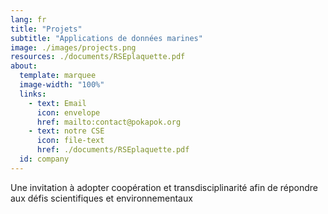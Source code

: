 ```yaml
---
lang: fr
title: "Projets"
subtitle: "Applications de données marines"
image: ./images/projects.png
resources: ./documents/RSEplaquette.pdf
about:
  template: marquee
  image-width: "100%"
  links: 
    - text: Email
      icon: envelope
      href: mailto:contact@pokapok.org
    - text: notre CSE
      icon: file-text
      href: ./documents/RSEplaquette.pdf
  id: company
---
```


:::{#company}

Une invitation à adopter coopération et transdisciplinarité afin de répondre aux défis scientifiques et environnementaux


:::


